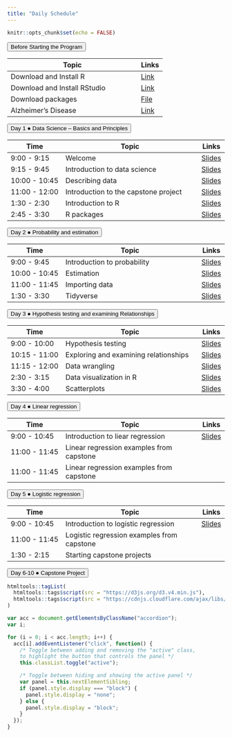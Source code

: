 ```yaml
---
title: "Daily Schedule"
---
```


```r
knitr::opts_chunk$set(echo = FALSE)
```

<button class="accordion">Before Starting the Program</button>
<div class="panel"> 

| Topic                              | Links |
|------------------------------------|-------|
| Download and Install R | [Link](https://mirror.las.iastate.edu/CRAN/)|
| Download and Install RStudio| [Link](https://www.rstudio.com/products/rstudio/download/)|
|Download packages |<a href="R-code/code-00-setup.R" download>File</a>|
|Alzheimer's Disease | [Link](https://www.youtube.com/watch?v=LrcL3vJjN2g) |

</div>




<button class="accordion">Day 1 &#9679; Data Science -- Basics and Principles  </button>
<div class="panel">

| Time          | Topic                              | Links |
|---------------|------------------------------------|-------|
| 9:00 - 9:15 | Welcome                            |[Slides](https://uci-data-academy.github.io/slides/01a-welcome.html)|
| 9:15 - 9:45 | Introduction to data science    |[Slides](https://uci-data-academy.github.io/slides/01b-intro-data-science.html)|
| 10:00 - 10:45 | Describing data    |[Slides](https://uci-data-academy.github.io/slides/01c-describe-data.html)   |
| 11:00 - 12:00 | Introduction to the capstone project |                [Slides](https://uci-data-academy.github.io/slides/2023_Intro_to_AD_Online.pdf)    |
| 1:30 - 2:30 | Introduction to R |[Slides](https://uci-data-academy.github.io/slides/Lab-01a-intro-r-schetzsle.html) |
| 2:45 - 3:30 | R packages |[Slides](https://uci-data-academy.github.io/slides/Lab-01b-R-packages.html) |
</div>
		




<button class="accordion">Day 2 &#9679; Probability and estimation </button>
<div class="panel">

| Time          | Topic                              | Links |
|---------------|------------------------------------|-------|
| 9:00 - 9:45 | Introduction to probability |[Slides](https://uci-data-academy.github.io/slides/02a-intro-prob.html) |
| 10:00 - 10:45 | Estimation |[Slides](https://uci-data-academy.github.io/slides/02b-estimation.html)       |
| 11:00 - 11:45 | Importing data              |[Slides](https://uci-data-academy.github.io/slides/Lab-01c-import-data-schetzsle.html)  |
| 1:30 - 3:30 | Tidyverse              | [Slides](https://uci-data-academy.github.io/slides/Lab-01d-intro-tidyverse-moslemi.html)     |

</div>
	
	

	



<button class="accordion">Day 3 &#9679; Hypothesis testing and examining Relationships </button>
<div class="panel">

| Time          | Topic                              | Links |
|---------------|------------------------------------|-------|
| 9:00 - 10:00 | Hypothesis testing |[Slides](https://uci-data-academy.github.io/slides/03a-hypothesis.html)|
| 10:15 - 11:00 | Exploring and examining relationships  |[Slides](https://uci-data-academy.github.io/slides/03b-relationship.html)|
| 11:15 - 12:00 | Data wrangling |[Slides](https://uci-data-academy.github.io/slides/Lab-02a-data-wrangling.html)|
| 2:30 - 3:15 | Data visualization in R |[Slides](https://uci-data-academy.github.io/slides/Lab-02b-visualize-data-schetzsle.html)       |
| 3:30 - 4:00 | Scatterplots  |[Slides](https://uci-data-academy.github.io/slides/Lab-2a-scatterplots-Moslemi.html) |

</div>
		
	




<button class="accordion">Day 4 &#9679; Linear regression </button>
<div class="panel">

| Time          | Topic                              | Links |
|---------------|------------------------------------|-------|
| 9:00 - 10:45 | Introduction to liear regression                        |[Slides](https://uci-data-academy.github.io/slides/04a-regression.html) |
| 11:00 - 11:45 | Linear regression examples from capstone              | |
| 11:00 - 11:45 | Linear regression examples from capstone              | |
</div>
		
	


<button class="accordion">Day 5 &#9679; Logistic regression </button>
<div class="panel">

| Time          | Topic                              | Links |
|---------------|------------------------------------|-------|
| 9:00 - 10:45 | Introduction to logistic regression |[Slides](https://uci-data-academy.github.io/slides/05a-logit.html)|
| 11:00 - 11:45 | Logistic regression examples from capstone | |
| 1:30 - 2:15 | Starting capstone projects | |
</div>
			
	
			

<button class="accordion">Day 6-10 &#9679; Capstone Project </button>

	
	
	
	
	
```r
htmltools::tagList(
  htmltools::tags$script(src = "https://d3js.org/d3.v4.min.js"),
  htmltools::tags$script(src = "https://cdnjs.cloudflare.com/ajax/libs/dimple/2.3.0/dimple.latest.min.js")
)
```

```js
var acc = document.getElementsByClassName("accordion");
var i;

for (i = 0; i < acc.length; i++) {
  acc[i].addEventListener("click", function() {
    /* Toggle between adding and removing the "active" class,
    to highlight the button that controls the panel */
    this.classList.toggle("active");

    /* Toggle between hiding and showing the active panel */
    var panel = this.nextElementSibling;
    if (panel.style.display === "block") {
      panel.style.display = "none";
    } else {
      panel.style.display = "block";
    }
  });
}
```
